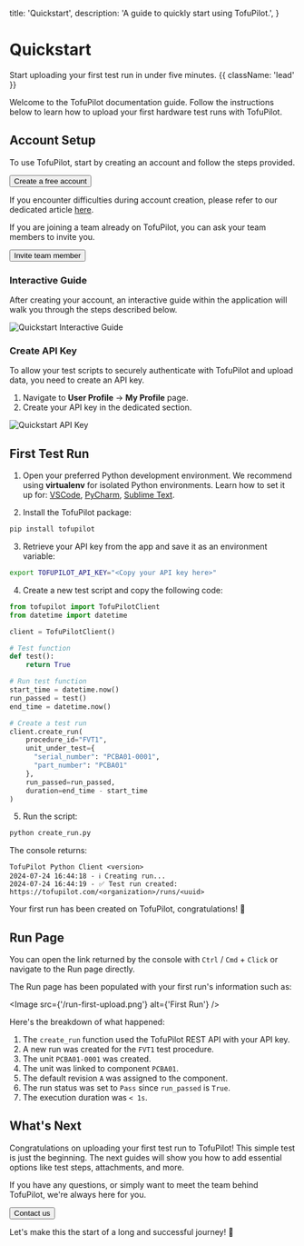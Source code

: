   title: 'Quickstart',
  description: 'A guide to quickly start using TofuPilot.',
}

# Quickstart

Start uploading your first test run in under five minutes. {{ className: 'lead' }}

Welcome to the TofuPilot documentation guide. Follow the instructions below to learn how to upload your first hardware test runs with TofuPilot.

## Account Setup

To use TofuPilot, start by creating an account and follow the steps provided.

<div className="not-prose">
  <Button
    href="https://www.tofupilot.com/auth/signup"
    variant="text"
    arrow="right"
    target="_blank"
    rel="noopener"
  >
    Create a free account
  </Button>
</div>

If you encounter difficulties during account creation, please refer to our dedicated article [here](/user-management#sign-up).

If you are joining a team already on TofuPilot, you can ask your team members to invite you.

<div className="not-prose">
  <Button href="/user-management#invite-user" variant="text" arrow="right">
    Invite team member
  </Button>
</div>

### Interactive Guide

After creating your account, an interactive guide within the application will walk you through the steps described below.

<Image src="/quickstart-interactive.png" alt="Quickstart Interactive Guide" />

### Create API Key

To allow your test scripts to securely authenticate with TofuPilot and upload data, you need to create an API key.

1. Navigate to **User Profile** → **My Profile** page.
2. Create your API key in the dedicated section.

<Image src="/quickstart-api-key.png" alt="Quickstart API Key" />

## First Test Run

1. Open your preferred Python development environment. We recommend using **virtualenv** for isolated Python environments. Learn how to set it up for:
   [VSCode](https://code.visualstudio.com/docs/python/environments#_virtual-environments),
   [PyCharm](https://www.jetbrains.com/help/pycharm/creating-virtual-environment.html),
   [Sublime Text](https://packagecontrol.io/packages/Virtualenv).

2. Install the TofuPilot package:

```bash
pip install tofupilot
```

3. Retrieve your API key from the app and save it as an environment variable:

```bash
export TOFUPILOT_API_KEY="<Copy your API key here>"
```

4. Create a new test script and copy the following code:

```python {{ title: 'create_run.py'}}
from tofupilot import TofuPilotClient
from datetime import datetime

client = TofuPilotClient()

# Test function
def test():
    return True

# Run test function
start_time = datetime.now()
run_passed = test()
end_time = datetime.now()

# Create a test run
client.create_run(
    procedure_id="FVT1",
    unit_under_test={
      "serial_number": "PCBA01-0001",
      "part_number": "PCBA01"
    },
    run_passed=run_passed,
    duration=end_time - start_time
)
```

5. Run the script:

```bash
python create_run.py
```

The console returns:

```plaintext
TofuPilot Python Client <version>
2024-07-24 16:44:18 - ℹ️ Creating run...
2024-07-24 16:44:19 - ✅ Test run created: https://tofupilot.com/<organization>/runs/<uuid>
```

Your first run has been created on TofuPilot, congratulations! 🎉

## Run Page

You can open the link returned by the console with `Ctrl` / `Cmd` + `Click` or navigate to the Run page directly.

The Run page has been populated with your first run's information such as:

<Image src={'/run-first-upload.png'} alt={'First Run'} />

Here's the breakdown of what happened:

1. The `create_run` function used the TofuPilot REST API with your API key.
2. A new run was created for the `FVT1` test procedure.
3. The unit `PCBA01-0001` was created.
4. The unit was linked to component `PCBA01`.
5. The default revision `A` was assigned to the component.
6. The run status was set to `Pass` since `run_passed` is `True`.
7. The execution duration was `< 1s`.

## What's Next

Congratulations on uploading your first test run to TofuPilot! This simple test is just the beginning. The next guides will show you how to add essential options like test steps, attachments, and more.

If you have any questions, or simply want to meet the team behind TofuPilot, we're always here for you.

<div className="not-prose">
  <Button href="/support/contact" variant="text" arrow="right">
    Contact us
  </Button>
</div>

Let's make this the start of a long and successful journey! 🙂
